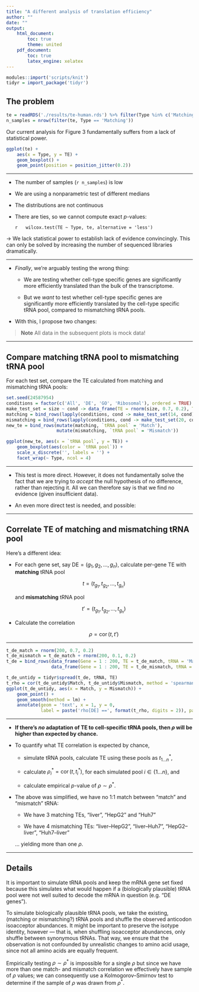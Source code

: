 ```yaml
---
title: "A different analysis of translation efficiency"
author: ""
date: ""
output:
    html_document:
        toc: true
        theme: united
    pdf_document:
        toc: true
        latex_engine: xelatex
---
```


```r
modules::import('scripts/knit')
tidyr = import_package('tidyr')
```

## The problem

```r
te = readRDS('./results/te-human.rds') %>% filter(Type %in% c('Matching', 'DE'))
n_samples = nrow(filter(te, Type == 'Matching'))
```

Our current analysis for Figure 3 fundamentally suffers from a lack of
statistical power.

```r
ggplot(te) +
    aes(x = Type, y = TE) +
    geom_boxplot() +
    geom_point(position = position_jitter(0.2))
```

---

* The number of samples (`r n_samples`) is low
* We are using a nonparametric test of different medians
* The distributions are not continuous
* There are ties, so we cannot compute exact $p$-values:

    \footnotesize
    ```r
    wilcox.test(TE ~ Type, te, alternative = 'less')
    ```

→ We lack statistical power to establish lack of evidence convincingly. This
can only be solved by increasing the number of sequenced libraries
dramatically.

---

* *Finally*, we’re arguably testing the wrong thing:

    * We are testing whether cell-type specific genes are significantly more
      efficiently translated than the bulk of the transcriptome.

    * But we *want* to test whether cell-type specific genes are significantly
      more efficiently translated by the cell-type specific tRNA pool, compared
      to mismatching tRNA pools.

* With this, I propose two changes:

> **Note** All data in the subsequent plots is mock data!

---

## Compare matching tRNA pool to mismatching tRNA pool

For each test set, compare the TE calculated from matching and mismatching tRNA
pools:

```r
set.seed(24587954)
conditions = factor(c('All', 'DE', 'GO', 'Ribosomal'), ordered = TRUE)
make_test_set = size ~ cond -> data_frame(TE = rnorm(size, 0.7, 0.2), Type = cond)
matching = bind_rows(lapply(conditions, cond -> make_test_set(14, cond)))
mismatching = bind_rows(lapply(conditions, cond -> make_test_set(20, cond)))
new_te = bind_rows(mutate(matching, `tRNA pool` = 'Match'),
                   mutate(mismatching, `tRNA pool` = 'Mismatch'))
```

```r
ggplot(new_te, aes(x = `tRNA pool`, y = TE)) +
    geom_boxplot(aes(color = `tRNA pool`)) +
    scale_x_discrete('', labels = '') +
    facet_wrap(~ Type, ncol = 4)
```

---

* This test is more direct. However, it does not fundamentally solve the fact
  that we are trying to *accept* the null hypothesis of no difference, rather
  than rejecting it. All we can therefore say is that we find no evidence
  (given insufficient data).

* An even more direct test is needed, and possible:

---

## Correlate TE of matching and mismatching tRNA pool

Here’s a different idea:

* For each gene set, say $\text{DE} = (g_1, g_2, \dots, g_n)$, calculate
  per-gene TE with **matching** tRNA pool

    $$t = (t_{g_1}, t_{g_2}, \dots, t_{g_n})$$

    and **mismatching** tRNA pool

    $$t' = (t_{g_1}, t_{g_2}, \dots, t_{g_n})$$

* Calculate the correlation
  
    $$\rho = \operatorname{cor}(t, t')$$

---

```r
t_de_match = rnorm(200, 0.7, 0.2)
t_de_mismatch = t_de_match + rnorm(200, 0.1, 0.2)
t_de = bind_rows(data_frame(Gene = 1 : 200, TE = t_de_match, tRNA = 'Match'),
                 data_frame(Gene = 1 : 200, TE = t_de_mismatch, tRNA = 'Mismatch'))
```

```r
t_de_untidy = tidyr$spread(t_de, tRNA, TE)
t_rho = cor(t_de_untidy$Match, t_de_untidy$Mismatch, method = 'spearman')
ggplot(t_de_untidy, aes(x = Match, y = Mismatch)) +
    geom_point() +
    geom_smooth(method = lm) +
    annotate(geom = 'text', x = 1, y = 0,
             label = paste('rho[DE] ==', format(t_rho, digits = 2)), parse = TRUE)
```

---

* **If there’s *no* adaptation of TE to cell-specific tRNA pools, then $\rho$
  will be higher than expected by chance.**

* To quantify what TE correlation is expected by chance,

    * simulate tRNA pools, calculate TE using these pools as $t_{1\dots n}^*$,

    * calculate $\rho_i^* = \operatorname{cor}(t, t_i^*)$, for each simulated
      pool $i \in \{1\dots n\}$, and

    * calculate empirical $p$-value of $\rho \sim \rho^*$.

* The above was simplified, we have no 1:1 match between “match” and
  “mismatch” tRNA:

    * We have 3 matching TEs, “liver”, “HepG2” and “Huh7”

    * We have 4 mismatching TEs: “liver–HepG2”, “liver–Huh7”,
      “HepG2–liver”, “Huh7–liver”

    … yielding more than one $\rho$.

---

## Details

It is important to simulate tRNA pools and keep the mRNA gene set fixed because
this simulates what would happen if a (biologically plausible) tRNA pool were
not well suited to decode the mRNA in question (e.g. “DE genes”).

To simulate biologically plausible tRNA pools, we take the existing, (matching
or mismatching?) tRNA pools and shuffle the observed anticodon isoacceptor
abundances. It might be important to preserve the isotype identity, however —
that is, when shuffling isoacceptor abundances, only shuffle between synonymous
tRNAs. That way, we ensure that the observation is not confounded by unrealistic
changes to amino acid usage, since not all amino acids are equally frequent.

Empirically testing $\rho \sim \rho^*$ is impossible for a single $\rho$ but
since we have more than one match- and mismatch correlation we effectively have
sample of $\rho$ values; we can consequently use a Kolmogorov–Smirnov test to
determine if the sample of $\rho$ was drawn from $\rho^*$.
